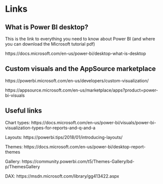 # Links

## What is Power BI desktop?

This is the link to everything you need to know about Power BI (and where you can download the Microsoft tutorial pdf) 

https://docs.microsoft.com/en-us/power-bi/desktop-what-is-desktop

## Custom visuals and the AppSource marketplace

https://powerbi.microsoft.com/en-us/developers/custom-visualization/

https://appsource.microsoft.com/en-us/marketplace/apps?product=power-bi-visuals

## Useful links

Chart types: https://docs.microsoft.com/en-us/power-bi/visuals/power-bi-visualization-types-for-reports-and-q-and-a

Layouts: https://powerbi.tips/2018/01/introducing-layouts/

Themes: https://docs.microsoft.com/en-us/power-bi/desktop-report-themes

Gallery: https://community.powerbi.com/t5/Themes-Gallery/bd-p/ThemesGallery

DAX: https://msdn.microsoft.com/library/gg413422.aspx